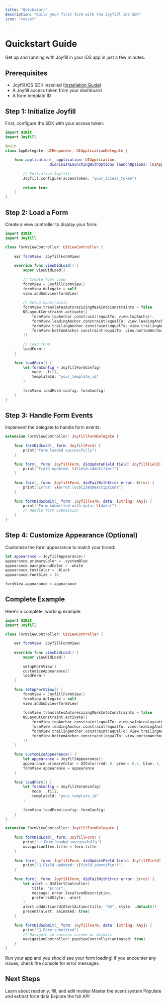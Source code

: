 ```yaml
---
title: "Quickstart"
description: "Build your first form with the Joyfill iOS SDK"
icon: "rocket"
---
```


# Quickstart Guide

Get up and running with Joyfill in your iOS app in just a few minutes.

## Prerequisites

- Joyfill iOS SDK installed ([Installation Guide](/ios/getting-started/installation))
- A Joyfill access token from your dashboard
- A form template ID

## Step 1: Initialize Joyfill

First, configure the SDK with your access token:

```swift AppDelegate.swift
import UIKit
import Joyfill

@main
class AppDelegate: UIResponder, UIApplicationDelegate {
    
    func application(_ application: UIApplication, 
                    didFinishLaunchingWithOptions launchOptions: [UIApplication.LaunchOptionsKey: Any]?) -> Bool {
        
        // Initialize Joyfill
        Joyfill.configure(accessToken: "your_access_token")
        
        return true
    }
}
```

## Step 2: Load a Form

Create a view controller to display your form:

```swift FormViewController.swift
import UIKit
import Joyfill

class FormViewController: UIViewController {
    
    var formView: JoyfillFormView!
    
    override func viewDidLoad() {
        super.viewDidLoad()
        
        // Create form view
        formView = JoyfillFormView()
        formView.delegate = self
        view.addSubview(formView)
        
        // Setup constraints
        formView.translatesAutoresizingMaskIntoConstraints = false
        NSLayoutConstraint.activate([
            formView.topAnchor.constraint(equalTo: view.topAnchor),
            formView.leadingAnchor.constraint(equalTo: view.leadingAnchor),
            formView.trailingAnchor.constraint(equalTo: view.trailingAnchor),
            formView.bottomAnchor.constraint(equalTo: view.bottomAnchor)
        ])
        
        // Load form
        loadForm()
    }
    
    func loadForm() {
        let formConfig = JoyfillFormConfig(
            mode: .fill,
            templateId: "your_template_id"
        )
        
        formView.loadForm(config: formConfig)
    }
}
```

## Step 3: Handle Form Events

Implement the delegate to handle form events:

```swift FormViewController.swift
extension FormViewController: JoyfillFormDelegate {
    
    func formDidLoad(_ form: JoyfillForm) {
        print("Form loaded successfully")
    }
    
    func form(_ form: JoyfillForm, didUpdateField field: JoyfillField) {
        print("Field updated: \(field.identifier)")
    }
    
    func form(_ form: JoyfillForm, didFailWithError error: Error) {
        print("Error: \(error.localizedDescription)")
    }
    
    func formDidSubmit(_ form: JoyfillForm, data: [String: Any]) {
        print("Form submitted with data: \(data)")
        // Handle form submission
    }
}
```

## Step 4: Customize Appearance (Optional)

Customize the form appearance to match your brand:

```swift
let appearance = JoyfillAppearance()
appearance.primaryColor = .systemBlue
appearance.backgroundColor = .white
appearance.textColor = .black
appearance.fontSize = 16

formView.appearance = appearance
```

## Complete Example

Here's a complete, working example:

```swift FormViewController.swift
import UIKit
import Joyfill

class FormViewController: UIViewController {
    
    var formView: JoyfillFormView!
    
    override func viewDidLoad() {
        super.viewDidLoad()
        
        setupFormView()
        customizeAppearance()
        loadForm()
    }
    
    func setupFormView() {
        formView = JoyfillFormView()
        formView.delegate = self
        view.addSubview(formView)
        
        formView.translatesAutoresizingMaskIntoConstraints = false
        NSLayoutConstraint.activate([
            formView.topAnchor.constraint(equalTo: view.safeAreaLayoutGuide.topAnchor),
            formView.leadingAnchor.constraint(equalTo: view.leadingAnchor),
            formView.trailingAnchor.constraint(equalTo: view.trailingAnchor),
            formView.bottomAnchor.constraint(equalTo: view.bottomAnchor)
        ])
    }
    
    func customizeAppearance() {
        let appearance = JoyfillAppearance()
        appearance.primaryColor = UIColor(red: 0, green: 0.4, blue: 1, alpha: 1)
        formView.appearance = appearance
    }
    
    func loadForm() {
        let formConfig = JoyfillFormConfig(
            mode: .fill,
            templateId: "your_template_id"
        )
        
        formView.loadForm(config: formConfig)
    }
}

extension FormViewController: JoyfillFormDelegate {
    
    func formDidLoad(_ form: JoyfillForm) {
        print("✅ Form loaded successfully")
        navigationItem.title = form.title
    }
    
    func form(_ form: JoyfillForm, didUpdateField field: JoyfillField) {
        print("📝 Field updated: \(field.identifier)")
    }
    
    func form(_ form: JoyfillForm, didFailWithError error: Error) {
        let alert = UIAlertController(
            title: "Error",
            message: error.localizedDescription,
            preferredStyle: .alert
        )
        alert.addAction(UIAlertAction(title: "OK", style: .default))
        present(alert, animated: true)
    }
    
    func formDidSubmit(_ form: JoyfillForm, data: [String: Any]) {
        print("🚀 Form submitted")
        // Navigate to success screen or dismiss
        navigationController?.popViewController(animated: true)
    }
}
```

<Tip>
  Run your app and you should see your form loading! If you encounter any issues, check the console for error messages.
</Tip>

## Next Steps

<CardGroup cols={2}>
  <Card title="Explore Modes" icon="toggle-on" href="/ios/guides/modes">
    Learn about readonly, fill, and edit modes
  </Card>
  <Card title="Event Handling" icon="bolt" href="/ios/guides/event-handling">
    Master the event system
  </Card>
  <Card title="Data Management" icon="database" href="/ios/guides/populating-and-extracting-data">
    Populate and extract form data
  </Card>
  <Card title="API Reference" icon="code" href="/ios/api-reference/overview">
    Explore the full API
  </Card>
</CardGroup>

